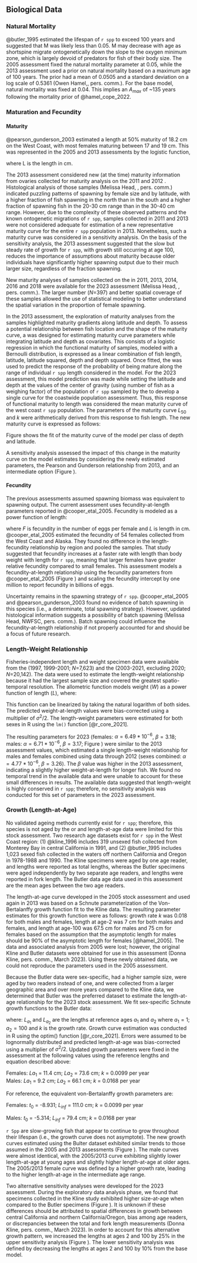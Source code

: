 ## Biological Data

### Natural Mortality

@butler_1995 estimated the lifespan of `r spp` to exceed 100 years and suggested that M was likely less than 0.05. M may decrease with age as shortspine migrate ontogenetically down the slope to the oxygen minimum zone, which is largely devoid of predators for fish of their body size. The 2005 assessment fixed the natural mortality parameter at 0.05, while the 2013 assessment used a prior on natural mortality based on a maximum age of 100 years. The prior had a mean of 0.0505 and a standard deviation on a log scale of 0.5361 (Owen Hamel,\gls{nwfsc}, pers. comm.). For the base model, natural mortality was fixed at 0.04. This implies an $A_{max}$ of ~135 years following the mortality prior of @hamel_cope_2022. 

### Maturation and Fecundity

#### Maturity   
@pearson_gunderson_2003 estimated a length at 50% maturity of 18.2 cm on the West Coast, with most females maturing between 17 and 19 cm. This was represented in the 2005 and 2013 assessments by the logistic function,
\begin{equation} M(L) = (1 + e^{-2.3(L-18.2)})-1\end{equation}

where L is the length in cm.

The 2013 assessment considered new (at the time) maturity information from ovaries collected for maturity analysis on the 2011 and 2012 \gls{s-wcgbt}. Histological analysis of those samples (Melissa Head, \gls{nwfsc}, pers. comm.) indicated puzzling patterns of spawning by female size and by latitude, with a higher fraction of fish spawning in the north than in the south and a higher fraction of spawning fish in the 20-30 cm range than in the 30-40 cm range. However, due to the complexity of these observed patterns and the known ontogenetic migrations of `r spp`, samples collected in 2011 and 2013 were not considered adequate for estimation of a new representative maturity curve for the entire `r spp` population in 2013. Nonetheless, such a maturity curve was considered in a sensitivity analysis. On the basis of the sensitivity analysis, the 2013 assessment suggested that the slow but steady rate of growth for `r spp`, with growth still occurring at age 100, reduces the importance of assumptions about maturity because older individuals have significantly higher spawning output due to their much larger size, regardless of the fraction spawning.

New maturity analyses of samples collected on the \gls{s-wcgbt} in 2011, 2013, 2014, 2016 and 2018 were available for the 2023 assessment (Melissa Head, \gls{nwfsc}, pers. comm.). The larger number ($N$=397) and better spatial coverage of these samples allowed the use of statistical modeling to better understand the spatial variation in the proportion of female spawning.

In the 2013 assessment, the exploration of maturity analyses from the \gls{s-wcgbt} samples highlighted maturity gradients along latitude and depth. To assess a potential relationship between fish location and the shape of the maturity curve, a \gls{glm} was designed for estimating maturity curve parameters while integrating latitude and depth as covariates. This \gls{glm} consists of a logistic regression in which the functional maturity of samples, modeled with a Bernoulli distribution, is expressed as a linear combination of fish length, latitude, latitude squared, depth and depth squared. Once fitted, the \gls{glm} was used to predict the response of the probability of being mature along the range of individual `r spp` length considered in the model. For the 2023 assessment, this model prediction was made while setting the latitude and depth at the values of the center of gravity (using number of fish as a weighing factor) of the population of `r spp` sampled by the \gls{s-wcgbt} to develop a single curve for the coastwide population assessment. Thus, this response of functional maturity to length was considered the mean maturity curve of the west coast `r spp` population. The parameters of the maturity curve $L_{50}$ and $k$ were arithmetically derived from this response to fish length. The new maturity curve is expressed as follows:

\begin{equation} M(L) = (1+e^{-2.3(L-31.42)})^{-1}\end{equation}

Figure \ref{fig:mat1} shows the fit of the maturity curve of the model per class of depth and latitude.

A sensitivity analysis assessed the impact of this change in the maturity curve on the model estimates by considering the newly estimated parameters, the Pearson and Gunderson relationship from  2013, and an intermediate option (Figure \ref{fig:mat2}).

#### Fecundity   
The previous assessments assumed spawning biomass was equivalent to spawning output. The current assessment uses fecundity-at-length parameters reported in @cooper_etal_2005. Fecundity is modeled as a power function of length:

\begin{equation} F = 0.0544L^{3.978} \end{equation}

where $F$ is fecundity in the number of eggs per female and  $L$ is length in cm. @cooper_etal_2005 estimated the fecundity of 54 females collected from the West Coast and Alaska. They found no difference in the length-fecundity relationship by region and pooled the samples. That study suggested that fecundity increases at a faster rate with length than body weight with length for `r spp`, meaning that larger females have greater relative fecundity compared to small females. This assessment models a fecundity-at-length relationship using the fecundity parameters from @cooper_etal_2005 (Figure \ref{fig:fec}) and scaling the fecundity intercept by one million to report fecundity in billions of eggs.

Uncertainty remains in the spawning strategy of `r spp`. @cooper_etal_2005 and @pearson_gunderson_2003 found no evidence of batch spawning in this species (i.e., a determinate, total spawning strategy). However, updated histological information suggests a possibility of batch spawning (Melissa Head, NWFSC, pers. comm.). Batch spawning could influence the fecundity-at-length relationship if not properly accounted for and should be a focus of future research.

### Length-Weight Relationship
Fisheries-independent length and weight specimen data were available from the \gls{s-aslope} (1997, 1999-2001; $N$=7,623) and the \gls{s-wcgbt} (2003-2021, excluding 2020; $N$=20,142). The \gls{s-wcgbt} data were used to estimate the length-weight relationship because it had the largest sample size and covered the greatest spatio-temporal resolution. The allometric function models weight ($W$) as a power function of length ($L$), where:

\begin{equation} W = \alpha L^{\beta} \end{equation}

This function can be linearized by taking the natural logarithm of both sides. The predicted weight-at-length values were bias-corrected using a multiplier of $\sigma^2 / 2$. The length-weight parameters were estimated for both sexes in R using the `lm()` function [@r_core_2021]. 

The resulting parameters for 2023 (females: $\alpha = 6.49*10^{-6}$, $\beta = 3.18$; males: $\alpha = 6.71*10^{-6}$, $\beta = 3.17$; Figure \ref{fig:lengthweight}) were similar to the 2013 assessment values, which estimated a single length-weight relationship for males and females combined using \gls{s-wcgbt} data through 2012 (sexes combined: $\alpha = 4.77*10^{-6}$, $\beta=3.26$). The $\beta$ value was higher in the 2013 assessment, indicating a slightly higher weight-at-length for longer fish. We found no temporal trend in the available data and were unable to account for these small differences in results. The available data suggested that length-weight is highly conserved in `r spp`; therefore, no sensitivity analysis was conducted for this set of parameters in the 2023 assessment.

### Growth (Length-at-Age)
No validated ageing methods currently exist for `r spp`; therefore, this species is not aged by the \gls{nwfsc} or \gls{swfsc} and length-at-age data were limited for this stock assessment. Two research age datasets exist for `r spp` in the West Coast region: (1) @kline_1996 includes 319 unsexed fish collected from Monterey Bay in central California in 1991, and (2) @butler_1995 includes 1,023 sexed fish collected in the waters off northern California and Oregon in 1978-1988 and 1990. The Kline specimens were aged by one age reader, and lengths were reported as total lengths, whereas the Butler specimens were aged independently by two separate age readers, and lengths were reported in fork length. The Butler data age data used in this assessment are the mean ages between the two age readers. 

The length-at-age curve developed in the 2005 stock assessment and used again in 2013 was based on a Schnute parameterization of the Von-Bertalanffy growth function fit to the Kline data. The resulting parameter estimates for this growth function were as follows: growth rate $k$ was 0.018 for both males and females, length at age-2 was 7 cm for both males and females, and length at age-100 was 67.5 cm for males and 75 cm for females based on the assumption that the asymptotic length for males should be 90% of the asymptotic length for females [@hamel_2005]. The data and associated analysis from 2005 were lost; however, the original Kline and Butler datasets were obtained for use in this assessment (Donna Kline, pers. comm., March 2023). Using these newly obtained data, we could not reproduce the parameters used in the 2005 assessment. 

Because the Butler data were sex-specific, had a higher sample size, were aged by two readers instead of one, and were collected from a larger geographic area and over more years compared to the Kline data, we determined that Butler was the preferred dataset to estimate the length-at-age relationship for the 2023 stock assessment. We fit sex-specific Schnute growth functions to the Butler data:

\begin{equation} \hat{L}_{a} = L_{a_{1}}+\frac{(L_{a_{2}}-L_{a_{1}})(1-exp(-k(a_{2}-a_{1})))}{(1-exp(-k(a_{2}-a_{1})))}\end{equation}

where:
$L_{a_{1}}$ and $L_{a_{2}}$ are the lengths at reference ages $a_{1}$ and $a_{2}$ where $a_{1}=1$; $a_{2}=100$ and $k$ is the growth rate. Growth curve estimation was conducted in R using the optim() function [@r_core_2021]. Errors were assumed to be lognormally distributed and predicted length-at-age was bias-corrected using a multiplier of $\sigma^2/2$. Updated growth parameters were fixed in the assessment at the following values using the reference lengths and equation described above:  

Females: $L{a_{1}}$ = 11.4 cm; $L{a_{2}}$ = 73.6 cm; $k$ = 0.0099 per year  
Males: $L{a_{1}}$ = 9.2 cm; $L{a_{2}}$ = 66.1 cm; $k$ = 0.0168 per year  
  
For reference, the equivalent von-Bertalanffy growth parameters are:  
  
Females: $t{_0}$ = -8.931; $L{_{inf}}$ = 111.0 cm; $k$ = 0.0099 per year

Males: $t{_0}$ = -5.314; $L{_{inf}}$ = 79.4 cm; $k$ = 0.0168 per year  

`r Spp` are slow-growing fish that appear to continue to grow throughout their lifespan (i.e., the growth curve does not asymptote). The new growth curves estimated using the Bulter dataset exhibited similar trends to those assumed in the 2005 and 2013 assessments (Figure \ref{fig:growthcurve}). The male curves were almost identical, with the 2005/2013 curve exhibiting slightly lower length-at-age at young ages and slightly higher length-at-age at older ages. The 2005/2013 female curve was defined by a higher growth rate, leading to the higher length-at-age in the intermediate age range.

Two alternative sensitivity analyses were developed for the 2023 assessment. During the exploratory data analysis phase, we found that specimens collected in the Kline study exhibited higher size-at-age when compared to the Butler specimens (Figure \ref{fig:growthcurve}). It is unknown if these differences should be attributed to spatial differences in growth between central California and northern California/Oregon, bias among age readers, or discrepancies between the total and fork length measurements (Donna Kline, pers. comm., March 2023). In order to account for this alternative growth pattern, we increased the lengths at ages 2 and 100 by 25% in the upper sensitivity analysis (Figure \ref{fig:growthcurve}). The lower sensitivity analysis was defined by decreasing the lengths at ages 2 and 100 by 10% from the base model. 
